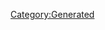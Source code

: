 {{Database/Music/MusicInfo
 |ID=35
 |Cov=35
 |Cd=1
 |Nam=35
 |Div=35
 |Ma=4
 |SerieId=3
 |SerieLogoId=3
 |WavId=35
 |VariationId=0
 |Dsc=35
 |Strt=10
 |ValkyrieBattle=1
 |ValkyrieIntro=1
 |ValkyrieIntroSky=1
 |DivaSolo=1
 |DivaMulti=1
 |Exp=4
}}
[[Category:Generated]]
